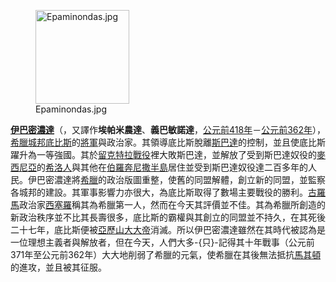 [[File:Epaminondas.jpg|150px]]

'''[[伊巴密濃達|伊巴密濃達]]'''（{{lang-el|Ἐπαμεινώνδας}}，又譯作'''埃帕米農達'''、'''義巴敏諾達'''，[[公元|公元]][[前418年|前418年]]－[[公元|公元]][[前362年|前362年]]），[[古希腊|希臘]][[城邦|城邦]][[底比斯_(希臘)|底比斯]]的[[军衔|將軍]]與政治家。其領導底比斯脫離[[斯巴达|斯巴達]]的控制，並且使底比斯躍升為一等強國。其於[[留克特拉戰役|留克特拉戰役]]裡大敗斯巴達，並解放了受到斯巴達奴役的[[迈锡尼|麥西尼亞]]的[[黑劳士|希洛人]]與其他在[[伯罗奔尼撒|伯羅奔尼撒半島]]居住並受到斯巴達奴役達二百多年的人民。伊巴密濃達將[[希腊|希臘]]的政治版圖重整，使舊的同盟解體，創立新的同盟，並監察各城邦的建設。其軍事影響力亦很大，為底比斯取得了數場主要戰役的勝利。[[古罗马|古羅馬]]政治家[[西塞罗|西塞羅]]稱其為希臘第一人，然而在今天其評價並不佳。其為希臘所創造的新政治秩序並不比其長壽很多，底比斯的霸權與其創立的同盟並不持久，在其死後二十七年，底比斯便被[[亚历山大大帝|亞歷山大大帝]]消滅。所以伊巴密濃達雖然在其時代被認為是一位理想主義者與解放者，但在今天，人們大多-{只}-記得其十年戰事（公元前371年至公元前362年）大大地削弱了希臘的元氣，使希臘在其後無法抵抗[[馬其頓王國|馬其頓]]的進攻，並且被其征服。